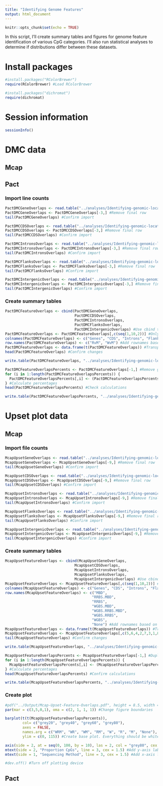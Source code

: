 ```yaml
---
title: "Identifying Genome Features"
output: html_document
---
```


```r
knitr::opts_chunk$set(echo = TRUE)
```

In this script, I'll create summary tables and figures for genome feature identification of various CpG categories. I'll also run statistical analyses to determine if distributions differ between these datasets.

# Install packages

```r
#install.packages("RColorBrewer")
require(RColorBrewer) #Load RColorBrewer

#install.packages("dichromat")
require(dichromat)
```

# Session information

```r
sessionInfo()
```

# DMC data

## Mcap

## Pact

### Import line counts

```r
PactDMCGeneOverlaps <- read.table("../analyses/Identifying-genomic-locations/Pact/Pact-DMC-data-paGenes-counts.txt", header = FALSE, col.names = c("counts", "filename")) #Import file with all file-gene overlaps
PactDMCGeneOverlaps <- PactDMCGeneOverlaps[-3,] #Remove final row
tail(PactDMCGeneOverlaps) #Confirm import
```

```r
PactDMCCDSOverlaps <- read.table("../analyses/Identifying-genomic-locations/Pact/Pact-DMC-data-paCDS-counts.txt", header = FALSE, col.names = c("counts", "filename")) #Import file with all file-CDS overlaps
PactDMCCDSOverlaps <- PactDMCCDSOverlaps[-3,] #Remove final row
tail(PactDMCCDSOverlaps) #Confirm import
```

```r
PactDMCIntronsOverlaps <- read.table("../analyses/Identifying-genomic-locations/Pact/Pact-DMC-data-paIntron-counts.txt", header = FALSE, col.names = c("counts", "filename")) #Import file with all file-Introns overlaps
PactDMCIntronsOverlaps <- PactDMCIntronsOverlaps[-3,] #Remove final row
tail(PactDMCIntronsOverlaps) #Confirm import
```

```r
PactDMCFlanksOverlaps <- read.table("../analyses/Identifying-genomic-locations/Pact/Pact-DMC-data-paFlanks-counts.txt", header = FALSE, col.names = c("counts", "filename")) #Import file with all file-Introns overlaps
PactDMCFlanksOverlaps <- PactDMCFlanksOverlaps[-3,] #Remove final row
tail(PactDMCFlanksOverlaps) #Confirm import
```

```r
PactDMCIntergenicOverlaps <- read.table("../analyses/Identifying-genomic-locations/Pact/Pact-DMC-data-paIntergenic-counts.txt", header = FALSE, col.names = c("counts", "filename")) #Import file with all file-Intergenic overlaps
PactDMCIntergenicOverlaps <- PactDMCIntergenicOverlaps[-3,] #Remove final row
tail(PactDMCIntergenicOverlaps) #Confirm import
```

### Create summary tables

```r
PactDMCFeatureOverlaps <- cbind(PactDMCGeneOverlaps,
                                PactDMCCDSOverlaps,
                                PactDMCIntronsOverlaps,
                                PactDMCFlanksOverlaps,
                                PactDMCIntergenicOverlaps) #Use cbind to combine individual dataframes
PactDMCFeatureOverlaps <- PactDMCFeatureOverlaps[,c(seq(1,10,2))] #Only keep count columns
colnames(PactDMCFeatureOverlaps) <- c("Genes", "CDS", "Introns", "Flanks", "Intergenic") #Add column names
row.names(PactDMCFeatureOverlaps) <- c("RvM", "WvM") #Add rownames based on original files
PactDMCFeatureOverlaps <- data.frame(t(PactDMCFeatureOverlaps)) #Transpose dataframe
head(PactDMCFeatureOverlaps) #Confirm changes
```

```r
write.table(PactDMCFeatureOverlaps, "../analyses/Identifying-genomic-locations/Pact/Pact-DMC-Feature-Overlap-counts.txt", sep = "\t", quote = FALSE, row.names = TRUE) #Save summary table
```

```r
PactDMCFeatureOverlapsPercents <- PactDMCFeatureOverlaps[-1,] #Remove gene overlap information and save as a new dataframe
for (i in 1:length(PactDMCFeatureOverlapsPercents)) {
  PactDMCFeatureOverlapsPercents[,i] <- (PactDMCFeatureOverlapsPercents[,i] / sum(PactDMCFeatureOverlapsPercents[,i])) * 100
} #Calculate percentages
head(PactDMCFeatureOverlapsPercents) #Check calculations
```

```r
write.table(PactDMCFeatureOverlapsPercents, "../analyses/Identifying-genomic-locations/Pact/Pact-DMC-Feature-Overlap-percents.txt", sep = "\t", quote = FALSE, row.names = TRUE) #Save summary table
```

# Upset plot data

## Mcap

### Import file counts

```r
McapUpsetGeneOverlaps <- read.table("../analyses/Identifying-genomic-locations/Mcap/Mcap-upset-data-mcGenes-counts.txt", header = FALSE, col.names = c("counts", "filename")) #Import file with all file-gene overlaps
McapUpsetGeneOverlaps <- McapUpsetGeneOverlaps[-9,] #Remove final row
tail(McapUpsetGeneOverlaps) #Confirm import
```

```r
McapUpsetCDSOverlaps <- read.table("../analyses/Identifying-genomic-locations/Mcap/Mcap-upset-data-mcCDS-counts.txt", header = FALSE, col.names = c("counts", "filename")) #Import file with all file-CDS overlaps
McapUpsetCDSOverlaps <- McapUpsetCDSOverlaps[-9,] #Remove final row
tail(McapUpsetCDSOverlaps) #Confirm import
```

```r
McapUpsetIntronsOverlaps <- read.table("../analyses/Identifying-genomic-locations/Mcap/Mcap-upset-data-mcIntrons-counts.txt", header = FALSE, col.names = c("counts", "filename")) #Import file with all file-Introns overlaps
McapUpsetIntronsOverlaps <- McapUpsetIntronsOverlaps[-9,] #Remove final row
tail(McapUpsetIntronsOverlaps) #Confirm import
```

```r
McapUpsetFlanksOverlaps <- read.table("../analyses/Identifying-genomic-locations/Mcap/Mcap-upset-data-mcFlanks-counts.txt", header = FALSE, col.names = c("counts", "filename")) #Import file with all file-Introns overlaps
McapUpsetFlanksOverlaps <- McapUpsetFlanksOverlaps[-9,] #Remove final row
tail(McapUpsetFlanksOverlaps) #Confirm import
```

```r
McapUpsetIntergenicOverlaps <- read.table("../analyses/Identifying-genomic-locations/Mcap/Mcap-upset-data-mcIntergenic-counts.txt", header = FALSE, col.names = c("counts", "filename")) #Import file with all file-Intergenic overlaps
McapUpsetIntergenicOverlaps <- McapUpsetIntergenicOverlaps[-9,] #Remove final row
tail(McapUpsetIntergenicOverlaps) #Confirm import
```

### Create summary tables

```r
McapUpsetFeatureOverlaps <- cbind(McapUpsetGeneOverlaps,
                                McapUpsetCDSOverlaps,
                                McapUpsetIntronsOverlaps,
                                McapUpsetFlanksOverlaps,
                                McapUpsetIntergenicOverlaps) #Use cbind to combine individual dataframes
McapUpsetFeatureOverlaps <- McapUpsetFeatureOverlaps[,c(seq(1,10,2))] #Only keep count columns
colnames(McapUpsetFeatureOverlaps) <- c("Genes", "CDS", "Introns", "Flanks", "Intergenic") #Add column names
row.names(McapUpsetFeatureOverlaps) <- c("MBD",
                                        "RRBS.MBD",
                                        "RRBS",
                                        "WGBS.MBD",
                                        "WGBS.RRBS.MBD",
                                        "WGBS.RRBS",
                                        "WGBS",
                                        "None") #Add rownames based on original files
McapUpsetFeatureOverlaps <- data.frame(t(McapUpsetFeatureOverlaps)) #Transpose dataframe
McapUpsetFeatureOverlaps <- McapUpsetFeatureOverlaps[,c(5,6,4,2,7,3,1,8)] #Reorganize columns
tail(McapUpsetFeatureOverlaps) #Confirm changes
```

```r
write.table(McapUpsetFeatureOverlaps, "../analyses/Identifying-genomic-locations/Mcap/Mcap-upset-data-Feature-Overlap-Counts.txt", sep = "\t", quote = FALSE, row.names = TRUE) #Save file
```

```r
McapUpsetFeatureOverlapsPercents <- McapUpsetFeatureOverlaps[-1,] #Duplicate but without gene information
for (i in 1:length(McapUpsetFeatureOverlapsPercents)) {
  McapUpsetFeatureOverlapsPercents[,i] <- (McapUpsetFeatureOverlapsPercents[,i] / sum(McapUpsetFeatureOverlapsPercents[,i])) * 100
} #Calculate percentages
head(McapUpsetFeatureOverlapsPercents) #Confirm calculations
```

```r
write.table(McapUpsetFeatureOverlapsPercents, "../analyses/Identifying-genomic-locations/Mcap/Mcap-upset-data-Feature-Overlap-Percents.txt", sep = "\t", quote = FALSE, row.names = TRUE) #Save file
```

### Create plot

```r
#pdf("../Output/Mcap-Upset-Feature-Overlaps.pdf", height = 8.5, width = 11)
par(mar = c(3,5,0,1), oma = c(2, 1, 1, 1)) #Change figure boundaries

barplot(t(t(McapUpsetFeatureOverlapsPercents)), 
        col= c("grey20", "grey40", "grey60", "grey80"), 
        axes = FALSE, 
        names.arg = c("WRM", "WR", "WM", "RM", "W", "R", "M", "None"), cex.names = 1.2,
        ylim = c(0, 115)) #Create base plot. Everything should be white. Do not plot axes. Include sequencing type as labels and set size. Set y-axis specs.

axis(side = 2, at = seq(0, 100, by = 10), las = 2, col = "grey80", cex.axis = 1.2) #Add y-axis
mtext(side = 2, "Proportion CpGs", line = 3, cex = 1.5) #Add y-axis label
mtext(side = 1, "Sequencing Method", line = 3, cex = 1.5) #Add x-axis label

#dev.off() #Turn off plotting device
```

## Pact

